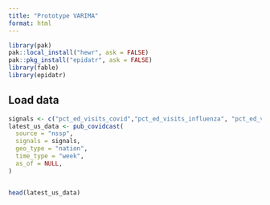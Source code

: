 ```yaml
---
title: "Prototype VARIMA"
format: html
---
```


```r
library(pak)
pak::local_install("hewr", ask = FALSE)
pak::pkg_install("epidatr", ask = FALSE)
library(fable)
library(epidatr)
```

## Load data


```r
signals <- c("pct_ed_visits_covid","pct_ed_visits_influenza", "pct_ed_visits_rsv")
latest_us_data <- pub_covidcast(
  source = "nssp",
  signals = signals,
  geo_type = "nation",
  time_type = "week",
  as_of = NULL,
)


head(latest_us_data)
```